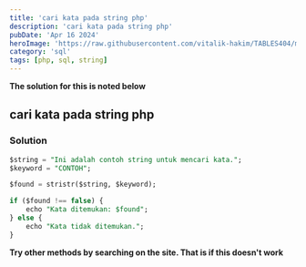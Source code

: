 ```yaml
---
title: 'cari kata pada string php'
description: 'cari kata pada string php'
pubDate: 'Apr 16 2024'
heroImage: 'https://raw.githubusercontent.com/vitalik-hakim/TABLES404/main/error_b/sql.png'
category: 'sql'
tags: [php, sql, string]
---
```


**The solution for this is noted below**

## cari kata pada string php

### Solution

```sql
$string = "Ini adalah contoh string untuk mencari kata.";
$keyword = "CONTOH";

$found = stristr($string, $keyword);

if ($found !== false) {
    echo "Kata ditemukan: $found";
} else {
    echo "Kata tidak ditemukan.";
}
```

**Try other methods by searching on the site. That is if this doesn't work**
